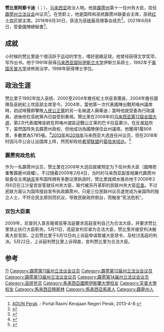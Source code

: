 {{Infobox_Politician
|honorific-prefix = [[马来西亚封衔|尊敬的]][[拿督斯里|拿督斯里]]
|name             = 赞比里阿都卡迪
|honorific-suffix = <small> [[霹雳州授勋及嘉奖制度|SPMP]], [[霹雳州授勋及嘉奖制度|DPMP]], [[雪兰莪州授勋及嘉奖制度|AMS]] </small>, [[博士|博士]], [[霹雳州立法议会|州议员]]
|image            = Zambry Abdul Kadir.jpg
|imagesize        = 
|caption          = 

|order            = {{flagicon|Perak}} 第11任
|office           = 霹雳州务大臣
|monarch          = <sup>[[霹雳苏丹|霹雳苏丹]]</sup>{{tsl|en|Azlan Shah of Perak|苏丹阿兹兰沙}}<br><sup>[[霹雳苏丹|霹雳苏丹]]</sup>{{tsl|en|Nazrin Shah of Perak|苏丹纳兹林沙}}
|term_start       = 2009年5月12日
|term_end         = 2018年5月10日
|predecessor      = [[莫哈末尼查贾玛鲁丁|莫哈末尼查贾玛鲁丁]]
|successor        = [[阿末法依扎|阿末法依扎]]

| office1 = {{国阵}}总秘书
| term_start1 = 2021年6月8日
| term_end1 = 
| 1blankname1   = 党主席
| 1namedata1    = [[阿末扎希|阿末扎希]]
| predecessor1 = [[阿末馬斯蘭|阿末馬斯蘭]]
| successor1 = 

|constituency_AM2 = {{zyx|邦咯}}
|assembly2        = 霹雳州立法议会
|term_start2      = {{pmd|11a}}
|term_end2        = 
|predecessor2     = 莫哈末瓦迪（[[国阵|国阵]][[巫统|巫统]]）
|successor2       = 
|majority2        = 5,669（2004）<br>5,785（2008）<br>5,124（2013）<br>1,626（2018）

|office3          = {{巫统}}最高理事会成员
|gender           = 男
|birth_date       = {{birth date and age|1962|3|22|df=y}}
|birth_place      = {{MYS}} {{Perak}}[[邦咯岛|邦咯岛]]
|death_date       = 
|death_place      = 
|resting_place    = 
|othername        = 
|party            = {{巫统}}<br>{{国阵}}
|otherparty       = 
|relations        = 
|spouse           = Saripah Zulkifli
|children         = 3女2男
|occupation       = [[政治人物|政治人物]]
|profession       = 
|religion         = [[伊斯兰教|伊斯兰教]]
|alma_mater       = [[马来西亚国际伊斯兰大学|马来西亚国际伊斯兰大学]]<small>（经济学士）<br>（伊斯兰思想学硕士）</small><br>{{US}}[[天普大学|天普大学]]<small>（政治哲学与宗教比较硕士）（政治思想学博士）</small>
|website          = http://www.zambry.com/
|footnotes        = 
}}

'''赞比里阿都卡迪'''（{{lang-ms|Zambry Abdul Kadir}}；{{bd|1962年|3月22日|catIdx=Zambry}}），[[马来西亚|马来西亚]]政治人物。他是[[霹雳州|霹雳州]]第十一任州务大臣，现任[[霹雳州立法议会|霹雳州立法议会]]{{zyx|邦咯}}州议员<ref>[http://www.perak.gov.my/index.php/kerajaan-negeri/adun-perak ADUN Perak] {{Wayback|url=http://www.perak.gov.my/index.php/kerajaan-negeri/adun-perak |date=20130122011957 }}.: Portal Rasmi Kerajaan Negeri Perak, 2013-4-8:</ref>。在党职上，他是国阵和巫统霹雳州联委会主席，巫统[[红土坎|红土坎]]区部主席。2018年6月30日，获选为[[巫统|巫统]]最高理事会成员<ref>{{cite web|url=https://www.malaysiakini.com/news/432182|title=巫统党选完整成绩出炉，保守派牢控最高理事会|work=[[当今大马|当今大马]]|date=2018-07-01|accessdate=2018-07-01|archive-date=2018-07-01|archive-url=https://web.archive.org/web/20180701165120/https://www.malaysiakini.com/news/432182|dead-url=no}}</ref>。2021年6月8日，受委國陣總秘書<ref>{{Cite web|title=赞比里受委国阵总秘书|url=https://www.orientaldaily.com.my/news/nation/2021/06/08/416724|access-date=2021-06-11|date=2021-06-08|work=東方網 馬來西亞東方日報|language=zh-Hans}}</ref>。

==成就==
小时候的赞比里是个很活跃于运动的学生，嗜好是踢足球。他曾经获得文学奖项，写作出书。他于1991年获得[[马来西亚国际伊斯兰大学|马来西亚国际伊斯兰大学]]伊斯兰系硕士，1992年于[[美国|美国]][[天普大学|天普大学]]进修政治学，1998年获得博士学位。

==政治生涯==
赞比里于1992年加入巫统、2000至2004年擔任紅土坎巫青團長、2004年擔任國陣及巫統紅土坎區部主席至今。2004年，當他第一次代表國陣出戰邦咯州議席時，初試啼聲即擊敗[[人民公正黨|人民公正黨]]的另一名候選人蘇華迪；當時他就受委為行政議員，過後他在巫統黨內日益受到重視。贊比里在2008年的[[2008年马来西亚大选|马来西亚第12屆全国大選]]，第2次代表國陣巫統在邦咯州選區迎戰公正黨的巴卡拉茲慕沙。在反風猛吹下，虽然国阵失去霹雳州政权，但他成功為國陣保住此州議席。他獲得1萬906票，多數票為5785張。<ref>{{cite web|url=http://www.sinchew-i.com/sciWWW/node/73417?tid=287|title=2009年02月05日 - 邦咯區州議員‧贊比里料任霹新大臣 - 熱點新聞 - 霹靂變天 - 星洲网 新聞|website=www.sinchew-i.com|access-date=2009年6月24日|archive-date=2020年8月8日|archive-url=https://web.archive.org/web/20200808014704/http://www.sinchew-i.com/sciWWW/node/73417?tid=287|dead-url=no}}</ref>[[2013年马来西亚大选|2013年]]和[[2018年马来西亚大选|2018年]]马来西亚大选连任州议员，但在2018年时因马华公会让出{{pc|红土坎}}国席上阵，然而却败给[[希望联盟|希望联盟]]的[[莫哈末哈达|莫哈末哈达]]。<ref>{{cite news|url=http://www.sinchew.com.my/node/1754726|title=发展牌服务牌全失灵．反风吹倒赞比里|date=2018-05-11|publisher=[[星洲网|星洲网]]|accessdate=2018-07-03|archive-date=2018-07-03|archive-url=https://web.archive.org/web/20180703220259/http://www.sinchew.com.my/node/1754726|dead-url=no}}</ref>

===霹雳宪政危机===
作为一名霹雳州议员，赞比里在2008年大选后就被预定为下任州务大臣（國陣若重奪霹靂州政權）。不过随着2009年2月4日，当时的马来西亚副首相兼代霹雳州联委会主席[[纳吉拉萨|纳吉]]宣布国阵拥有多数议席执政时，赞比里就顺水推舟地于2009年2月6日在江沙皇宫宣誓就任州务大臣，取代被苏丹革职的民联州务大臣[[莫哈末尼查贾玛鲁丁|尼查]]。不过民联方面认为国阵擅自宣布执政霹雳州，只是三位民联州议员退党成为亲国阵的独立人士，不符合民主原则而抗议，导致民联政府倒台，而触发“宪法危机”。

===双包大臣案===
2009年，尼查则入禀吉隆坡高等法庭要求高庭宣判自己为合法大臣，并要求赞比里禁止执行大臣职务。5月11日，高庭宣判尼查为合法大臣，赞比里并接受判决搬离大臣官邸。之后赞比里于5月12日向上诉庭申请暂缓大臣禁令，及检讨高庭的判决。5月22日，上诉庭判赞比里上诉得直，宣判赞比里为合法大臣。

==参考==
{{Portal|马来西亚}}
{{reflist}}

{{DEFAULTSORT:Zambry Abdul Kadir}}
[[Category:霹雳州务大臣|11]]
[[Category:霹雳第11届州立法议会议员|Category:霹雳第11届州立法议会议员]]
[[Category:霹雳第12届州立法议会议员|Category:霹雳第12届州立法议会议员]]
[[Category:霹雳第13届州立法议会议员|Category:霹雳第13届州立法议会议员]]
[[Category:霹雳第14届州立法议会议员|Category:霹雳第14届州立法议会议员]]
[[Category:巫统党员|Category:巫统党员]]
[[Category:馬來西亞國際伊斯蘭大學校友|Category:馬來西亞國際伊斯蘭大學校友]]
[[Category:天普大學校友|Category:天普大學校友]]
[[Category:馬來西亞穆斯林|Category:馬來西亞穆斯林]]
[[Category:馬來西亞馬來人|Category:馬來西亞馬來人]]
[[Category:霹靂州人|Category:霹靂州人]]